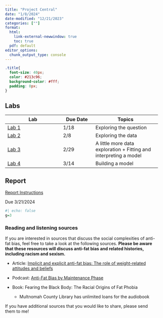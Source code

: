 ```yaml
---
title: "Project Central"
date: "1/8/2024"
date-modified: "12/21/2023"
categories: [""]
format: 
  html:
    link-external-newwindow: true
    toc: true
  pdf: default
editor_options: 
  chunk_output_type: console
---
```


```css
.title{
  font-size: 40px;
  color: #213c96;
  background-color: #fff;
  padding: 0px;
}
```

## Labs

| Lab                       | Due Date | Topics                                                            |
|----------------------------|----------------|--------------------------------|
| [Lab 1](/labs/Lab_01.qmd) | 1/18     | Exploring the question                                            |
| [Lab 2](/labs/Lab_02.qmd) | 2/8      | Exploring the data                                                |
| [Lab 3](/labs/Lab_03.qmd) | 2/29     | A little more data exploration + Fitting and interpreting a model |
| [Lab 4](/labs/Lab_04.qmd) | 3/14     | Building a model                                                  |

## Report

[Report Instructions](/labs/Project_report_instructions.qmd)

Due 3/21/2024

```r
#| echo: false
g=3
```

### Reading and listening sources

If you are interested in sources that discuss the social complexities of anti-fat bias, feel free to take a look at the following sources. **Please be aware that these resources will discuss anti-fat bias and related histories, including racism and sexism.**

-   Article: [Implicit and explicit anti-fat bias: The role of weight-related attitudes and beliefs](./resources/Implicit_anti_fat.pdf)

-   Podcast: [Anti-Fat Bias by Maintenance Phase](https://maintenancephase.buzzsprout.com/1411126/6524683-anti-fat-bias)

-   Book: Fearing the Black Body: The Racial Origins of Fat Phobia

    -   Multnomah County Library has unlimited loans for the audiobook

If you have additional sources that you would like to share, please send them to me!
